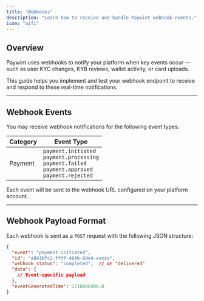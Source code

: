 ```yaml
---
title: "Webhooks"
description: "Learn how to receive and handle Paywint webhook events."
icon: "wifi"
---
```


## Overview

Paywint uses webhooks to notify your platform when key events occur — such as user KYC changes, KYB reviews, wallet activity, or card uploads.

This guide helps you implement and test your webhook endpoint to receive and respond to these real-time notifications.

---

## Webhook Events

You may receive webhook notifications for the following event types:

| Category | Event Type |
|----------|------------|
| Payment | `payment.initiated`<br />`payment.processing`<br />`payment.failed`<br />`payment.approved`<br />`payment.rejected` |

Each event will be sent to the webhook URL configured on your platform account.

---

## Webhook Payload Format

Each webhook is sent as a `POST` request with the following JSON structure:

```json
{
  "event": "payment.initiated",
  "id": "a891bfc2-ffff-464b-89e4-xxxxx",
  "webhook_status": "completed",  // or "delivered"
  "data": {
    // Event-specific payload
  },
  "eventGeneratedTime": 1718006400.0
}
